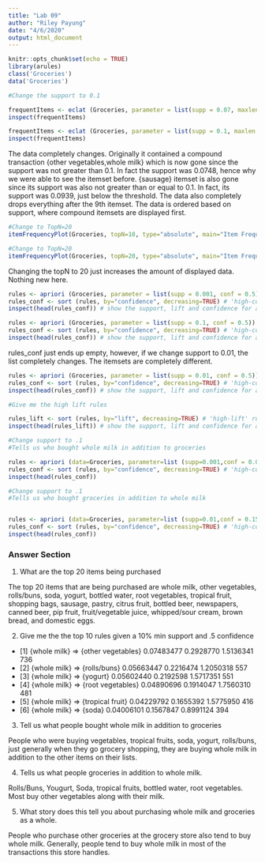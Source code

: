 ```yaml
---
title: "Lab 09"
author: "Riley Payung"
date: "4/6/2020"
output: html_document
---
```


```r
knitr::opts_chunk$set(echo = TRUE)
library(arules)
class('Groceries')
data('Groceries')
```

```r
#Change the support to 0.1

frequentItems <- eclat (Groceries, parameter = list(supp = 0.07, maxlen = 15)) # calculates support for frequent items
inspect(frequentItems)
```
```r

frequentItems <- eclat (Groceries, parameter = list(supp = 0.1, maxlen = 15)) # calculates support for frequent items
inspect(frequentItems)
```
The data completely changes. Originally it contained a compound transaction {other vegetables,whole milk} which is now gone since the support was not greater than 0.1. In fact the support was 0.0748, hence why we were able to see the itemset before. {sausage} itemset is also gone since its support was also not greater than or equal to 0.1. In fact, its support was 0.0939, just below the threshold. The data also completely drops everything after the 9th itemset. The data is ordered based on support, where compound itemsets are displayed first.

```r

#Change to TopN=20
itemFrequencyPlot(Groceries, topN=10, type="absolute", main="Item Frequency") 

```

```r

#Change to TopN=20
itemFrequencyPlot(Groceries, topN=20, type="absolute", main="Item Frequency") 

```

Changing the topN to 20 just increases the amount of displayed data. Nothing new here.

```r
rules <- apriori (Groceries, parameter = list(supp = 0.001, conf = 0.5)) # Min Support as 0.001, confidence as 0.8.
rules_conf <- sort (rules, by="confidence", decreasing=TRUE) # 'high-confidence' rules.
inspect(head(rules_conf)) # show the support, lift and confidence for all rules
```

```r
rules <- apriori (Groceries, parameter = list(supp = 0.1, conf = 0.5)) # Min Support as 0.001, confidence as 0.8.
rules_conf <- sort (rules, by="confidence", decreasing=TRUE) # 'high-confidence' rules.
inspect(head(rules_conf)) # show the support, lift and confidence for all rules
```

rules_conf just ends up empty, however, if we change support to 0.01, the list completely changes. The itemsets are completely different.

```r
rules <- apriori (Groceries, parameter = list(supp = 0.01, conf = 0.5)) # Min Support as 0.001, confidence as 0.8.
rules_conf <- sort (rules, by="confidence", decreasing=TRUE) # 'high-confidence' rules.
inspect(head(rules_conf)) # show the support, lift and confidence for all rules
```

```r
#Give me the high lift rules

rules_lift <- sort (rules, by="lift", decreasing=TRUE) # 'high-lift' rules.
inspect(head(rules_lift)) # show the support, lift and confidence for all rules
```


```r
#Change support to .1
#Tells us who bought whole milk in addition to groceries

rules <- apriori (data=Groceries, parameter=list (supp=0.001,conf = 0.08), appearance = list (default="lhs",rhs="whole milk"), control = list (verbose=F)) # get rules that lead to buying 'whole milk'
rules_conf <- sort (rules, by="confidence", decreasing=TRUE) # 'high-confidence' rules.
inspect(head(rules_conf))
```

```r
#Change support to .1
#Tells us who bought groceries in addition to whole milk


rules <- apriori (data=Groceries, parameter=list (supp=0.01,conf = 0.15,minlen=2), appearance = list(default="rhs",lhs="whole milk"), control = list (verbose=F)) # those who bought 'milk' also bought..
rules_conf <- sort (rules, by="confidence", decreasing=TRUE) # 'high-confidence' rules.
inspect(head(rules_conf))
```

### Answer Section

1) What are the top 20 items being purchased

The top 20 items that are being purchased are whole milk, other vegetables, rolls/buns, soda, yogurt, bottled water, root vegetables, tropical fruit, shopping bags, sausage, pastry, citrus fruit, bottled beer, newspapers, canned beer, pip fruit, fruit/vegetable juice, whipped/sour cream, brown bread, and domestic eggs.

2) Give me the the top 10 rules given a 10% min support and .5 confidence

* [1]	{whole milk}	=>	{other vegetables}	0.07483477	0.2928770	1.5136341	736
* [2]	{whole milk}	=>	{rolls/buns}	0.05663447	0.2216474	1.2050318	557
* [3]	{whole milk}	=>	{yogurt}	0.05602440	0.2192598	1.5717351	551
* [4]	{whole milk}	=>	{root vegetables}	0.04890696	0.1914047	1.7560310	481
* [5]	{whole milk}	=>	{tropical fruit}	0.04229792	0.1655392	1.5775950	416
* [6]	{whole milk}	=>	{soda}	0.04006101	0.1567847	0.8991124	394


3) Tell us what people bought whole milk in addition to groceries

People who were buying vegetables, tropical fruits, soda, yogurt, rolls/buns, just generally when they go grocery shopping, they are buying whole milk in addition to the other items on their lists.

4) Tells us what people groceries in addition to whole milk.

Rolls/Buns, Yougurt, Soda, tropical fruits, bottled water, root vegetables. Most buy other vegetables along with their milk.

5) What story does this tell you about purchasing whole milk and groceries as a whole.

People who purchase other groceries at the grocery store also tend to buy whole milk. Generally, people tend to buy whole milk in most of the transactions this store handles.


